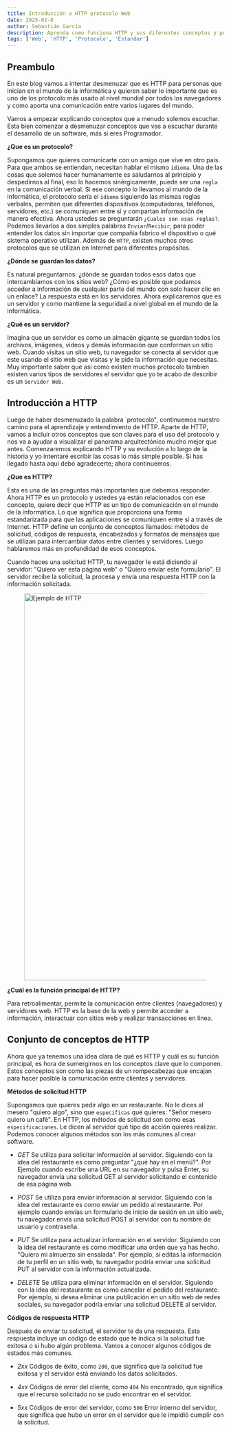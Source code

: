 ```yaml
---
title: Introducción a HTTP protocolo Web
date: 2025-02-8
author: Sebastián García
description: Aprenda como funciona HTTP y sus diferentes conceptos y por qué es importante en el mundo de la informática, en la comunicación global.
tags: ['Web', 'HTTP', 'Protocolo', 'Estandar']
---
```


## Preambulo

En este blog vamos a intentar desmenuzar que es HTTP para personas que inician en el mundo de la informática y quieren saber lo importante que es uno de los protocolo más usado al nivel mundial por todos los navegadores y como aporta una comunicación entre varios lugares del mundo.

Vamos a empezar explicando conceptos que a menudo solemos escuchar. Esta bien comenzar a desmenuzar conceptos que vas a escuchar durante el desarrollo de un software, más si eres Programador.

**¿Que es un protocolo?**

Supongamos que quieres comunicarte con un amigo que vive en otro país. Para que ambos se entiendan, necesitan hablar el mismo `idioma`. Una de las cosas que solemos hacer humanamente es saludarnos al principio y despedirnos al final, eso lo hacemos sinérgicamente, puede ser una `regla` en la comunicación verbal. Si ese concepto lo llevamos al mundo de la informática, el protocolo sería el `idioma` siguiendo las mismas reglas verbales, permiten que diferentes dispositivos (computadoras, teléfonos, servidores, etc.) se comuniquen entre sí y compartan información de manera efectiva. Ahora ustedes se preguntarán `¿Cuales son esas reglas?`. Podemos llevarlos a dos simples palabras
`Enviar`/`Recibir`, para poder entender los datos sin importar que compañía fabrico el dispositivo o qué sistema operativo utilizan. Además de `HTTP`, existen muchos otros protocolos que se utilizan en Internet para diferentes propósitos.

**¿Dónde se guardan los datos?**

Es natural preguntarnos: ¿dónde se guardan todos esos datos que intercambiamos con los sitios web? ¿Cómo es posible que podamos acceder a información de cualquier parte del mundo con solo hacer clic en un enlace? La respuesta está en los servidores. Ahora explicaremos que es un servidor y como mantiene la seguridad a nivel global en el mundo de la informática.

**¿Qué es un servidor?**

Imagina que un servidor es como un almacén gigante se guardan todos los archivos, imágenes, videos y demás información que conforman un sitio web. Cuando visitas un sitio web, tu navegador se conecta al servidor que este usando el sitio web que visitas y le pide la información que necesitas. Muy importante saber que asi como existen muchos protocolo tambien existen varios tipos de servidores el servidor que yo te acabo de describir es un `Servidor Web`.

## Introducción a HTTP

Luego de haber desmenuzado la palabra `protocolo", continuemos nuestro camino para el aprendizaje y entendimiento de HTTP. Aparte de HTTP, vamos a incluir otros conceptos que son claves para el uso del protocolo y nos va a ayudar a visualizar el panorama arquitectónico mucho mejor que antes. Comenzaremos explicando HTTP y su evolución a lo largo de la historia y yo intentaré escribir las cosas lo más simple posible. Si has llegado hasta aqui debo agradecerte; ahora continuemos.

**¿Que es HTTP?**

Esta es una de las preguntas más importantes que debemos responder. Ahora HTTP es un protocolo y ustedes ya están relacionados con ese concepto, quiere decir que HTTP es un tipo de comunicación en el mundo de la informática. Lo que significa que proporciona una forma estandarizada para que las aplicaciones se comuniquen entre sí a través de Internet. HTTP define un conjunto de conceptos llamados: métodos de solicitud, códigos de respuesta, encabezados y formatos de mensajes que se utilizan para intercambiar datos entre clientes y servidores. Luego hablaremos más en profundidad de esos conceptos.

Cuando haces una solicitud HTTP, tu navegador le está diciendo al servidor: "Quiero ver esta página web" o "Quiero enviar este formulario". El servidor recibe la solicitud, la procesa y envía una respuesta HTTP con la información solicitada.

<figure>
  <img src="/sample-http.png" alt="Ejemplo de HTTP" width="900" />
</figure>

**¿Cuál es la función principal de HTTP?**

Para retroalimentar, permite la comunicación entre clientes (navegadores) y servidores web. HTTP es la base de la web y permite acceder a información, interactuar con sitios web y realizar transacciones en línea.

## Conjunto de conceptos de HTTP

Ahora que ya tenemos una idea clara de qué es HTTP y cuál es su función principal, es hora de sumergirnos en los conceptos clave que lo componen. Estos conceptos son como las piezas de un rompecabezas que encajan para hacer posible la comunicación entre clientes y servidores.

**Métodos de solicitud HTTP**

Supongamos que quieres pedir algo en un restaurante. No le dices al mesero "quiero algo", sino que `especificas` qué quieres: "Señor mesero quiero un café". En HTTP, los métodos de solicitud son como esas `especificaciones`. Le dicen al servidor qué tipo de acción quieres realizar. Podemos conocer algunos métodos son los más comunes al crear software.

- _GET_
  Se utiliza para solicitar información al servidor. Siguiendo con la idea del restaurante es como preguntar "¿qué hay en el menú?". Por Ejemplo cuando escribe una URL en su navegador y pulsa Enter, su navegador envía una solicitud GET al servidor solicitando el contenido de esa página web.

- _POST_
  Se utiliza para enviar información al servidor. Siguiendo con la idea del restaurante es como enviar un pedido al restaurante. Por ejemplo cuando envías un formulario de inicio de sesión en un sitio web, tu navegador envía una solicitud POST al servidor con tu nombre de usuario y contraseña.

- _PUT_
  Se utiliza para actualizar información en el servidor. Siguiendo con la idea del restaurante es como modificar una orden que ya has hecho. "Quiero mi almuerzo sin ensalada". Por ejemplo, si editas la información de tu perfil en un sitio web, tu navegador podría enviar una solicitud PUT al servidor con la información actualizada.

- _DELETE_
  Se utiliza para eliminar información en el servidor. Siguiendo con la idea del restaurante es como cancelar el pedido del restaurante. Por ejemplo, si desea eliminar una publicación en un sitio web de redes sociales, su navegador podría enviar una solicitud DELETE al servidor.

**Códigos de respuesta HTTP**

Después de enviar tu solicitud, el servidor te da una respuesta. Esta respuesta incluye un código de estado que te indica si la solicitud fue exitosa o si hubo algún problema. Vamos a conocer algunos códigos de estados más comunes.

- _2xx_
  Códigos de éxito, como `200`, que significa que la solicitud fue exitosa y el servidor está enviando los datos solicitados.

- _4xx_
  Códigos de error del cliente, como `404` No encontrado, que significa que el recurso solicitado no se pudo encontrar en el servidor.

- _5xx_
  Códigos de error del servidor, como `500` Error interno del servidor, que significa que hubo un error en el servidor que le impidió cumplir con la solicitud.
